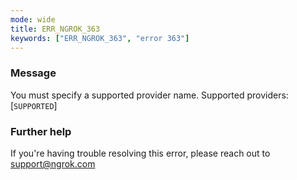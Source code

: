 ```yaml
---
mode: wide
title: ERR_NGROK_363
keywords: ["ERR_NGROK_363", "error 363"]
---
```



### Message

You must specify a supported provider name. Supported providers: [`SUPPORTED`]

<ErrorDetails />

### Further help

If you're having trouble resolving this error, please reach out to [support@ngrok.com](mailto:support@ngrok.com?subject=Help%20with%20ERR_NGROK_363)
